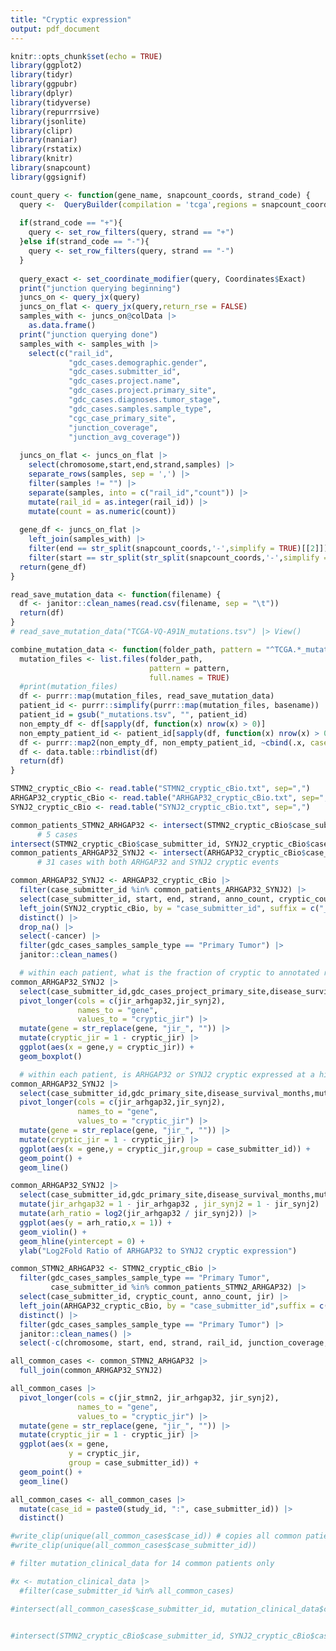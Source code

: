 ```yaml
---
title: "Cryptic expression"
output: pdf_document
---
```


```r
knitr::opts_chunk$set(echo = TRUE)
library(ggplot2)
library(tidyr)
library(ggpubr)
library(dplyr)
library(tidyverse)
library(repurrrsive)
library(jsonlite)
library(clipr)
library(naniar)
library(rstatix)
library(knitr)
library(snapcount)
library(ggsignif)
```

```r

count_query <- function(gene_name, snapcount_coords, strand_code) {
  query <-  QueryBuilder(compilation = 'tcga',regions = snapcount_coords) 
  
  if(strand_code == "+"){
    query <- set_row_filters(query, strand == "+") 
  }else if(strand_code == "-"){
    query <- set_row_filters(query, strand == "-") 
  }
  
  query_exact <- set_coordinate_modifier(query, Coordinates$Exact) 
  print("junction querying beginning")
  juncs_on <- query_jx(query) 
  juncs_on_flat <- query_jx(query,return_rse = FALSE) 
  samples_with <- juncs_on@colData |> 
    as.data.frame()
  print("junction querying done")
  samples_with <- samples_with |> 
    select(c("rail_id",
             "gdc_cases.demographic.gender",
             "gdc_cases.submitter_id",
             "gdc_cases.project.name",
             "gdc_cases.project.primary_site",
             "gdc_cases.diagnoses.tumor_stage",
             "gdc_cases.samples.sample_type",
             "cgc_case_primary_site",
             "junction_coverage",
             "junction_avg_coverage")) 
  
  juncs_on_flat <- juncs_on_flat |> 
    select(chromosome,start,end,strand,samples) |> 
    separate_rows(samples, sep = ',') |> 
    filter(samples != "") |> 
    separate(samples, into = c("rail_id","count")) |> 
    mutate(rail_id = as.integer(rail_id)) |> 
    mutate(count = as.numeric(count)) 
  
  gene_df <- juncs_on_flat |> 
    left_join(samples_with) |> 
    filter(end == str_split(snapcount_coords,'-',simplify = TRUE)[[2]]) |> 
    filter(start == str_split(str_split(snapcount_coords,'-',simplify = TRUE)[[1]],":",simplify = TRUE)[[2]])
  return(gene_df)
}

read_save_mutation_data <- function(filename) {
  df <- janitor::clean_names(read.csv(filename, sep = "\t"))
  return(df)
}
# read_save_mutation_data("TCGA-VQ-A91N_mutations.tsv") |> View()

combine_mutation_data <- function(folder_path, pattern = "^TCGA.*_mutations.tsv$") {
  mutation_files <- list.files(folder_path,
                               pattern = pattern,
                               full.names = TRUE)
  #print(mutation_files)
  df <- purrr::map(mutation_files, read_save_mutation_data)
  patient_id <- purrr::simplify(purrr::map(mutation_files, basename))
  patient_id = gsub("_mutations.tsv", "", patient_id)
  non_empty_df <- df[sapply(df, function(x) nrow(x) > 0)]
  non_empty_patient_id <- patient_id[sapply(df, function(x) nrow(x) > 0)]
  df <- purrr::map2(non_empty_df, non_empty_patient_id, ~cbind(.x, case_submitter_id = .y))
  df <- data.table::rbindlist(df)
  return(df)
}
```

```r
STMN2_cryptic_cBio <- read.table("STMN2_cryptic_cBio.txt", sep=",")
ARHGAP32_cryptic_cBio <- read.table("ARHGAP32_cryptic_cBio.txt", sep=",")
SYNJ2_cryptic_cBio <- read.table("SYNJ2_cryptic_cBio.txt", sep=",")
```

```r
common_patients_STMN2_ARHGAP32 <- intersect(STMN2_cryptic_cBio$case_submitter_id, ARHGAP32_cryptic_cBio$case_submitter_id) 
      # 5 cases
intersect(STMN2_cryptic_cBio$case_submitter_id, SYNJ2_cryptic_cBio$case_submitter_id) # none
common_patients_ARHGAP32_SYNJ2 <- intersect(ARHGAP32_cryptic_cBio$case_submitter_id, SYNJ2_cryptic_cBio$case_submitter_id) 
      # 31 cases with both ARHGAP32 and SYNJ2 cryptic events
```

```r
common_ARHGAP32_SYNJ2 <- ARHGAP32_cryptic_cBio |> 
  filter(case_submitter_id %in% common_patients_ARHGAP32_SYNJ2) |> 
  select(case_submitter_id, start, end, strand, anno_count, cryptic_count, jir) |> 
  left_join(SYNJ2_cryptic_cBio, by = "case_submitter_id", suffix = c("_ARHGAP32","_SYNJ2")) |> 
  distinct() |> 
  drop_na() |> 
  select(-cancer) |> 
  filter(gdc_cases_samples_sample_type == "Primary Tumor") |> 
  janitor::clean_names() 

  # within each patient, what is the fraction of cryptic to annotated reads?
common_ARHGAP32_SYNJ2 |> 
  select(case_submitter_id,gdc_cases_project_primary_site,disease_survival_months,mutation_count,jir_arhgap32,jir_synj2) |> 
  pivot_longer(cols = c(jir_arhgap32,jir_synj2),
               names_to = "gene",
               values_to = "cryptic_jir") |>  
  mutate(gene = str_replace(gene, "jir_", "")) |> 
  mutate(cryptic_jir = 1 - cryptic_jir) |> 
  ggplot(aes(x = gene,y = cryptic_jir)) + 
  geom_boxplot()

  # within each patient, is ARHGAP32 or SYNJ2 cryptic expressed at a higher rate?
common_ARHGAP32_SYNJ2 |> 
  select(case_submitter_id,gdc_primary_site,disease_survival_months,mutation_count,jir_arhgap32,jir_synj2) |> 
  pivot_longer(cols = c(jir_arhgap32,jir_synj2),
               names_to = "gene",
               values_to = "cryptic_jir") |>  
  mutate(gene = str_replace(gene, "jir_", "")) |> 
  mutate(cryptic_jir = 1 - cryptic_jir) |> 
  ggplot(aes(x = gene,y = cryptic_jir,group = case_submitter_id)) + 
  geom_point() +
  geom_line()

common_ARHGAP32_SYNJ2 |> 
  select(case_submitter_id,gdc_primary_site,disease_survival_months,mutation_count,jir_arhgap32,jir_synj2) |> 
  mutate(jir_arhgap32 = 1 - jir_arhgap32 , jir_synj2 = 1 - jir_synj2) |> 
  mutate(arh_ratio = log2(jir_arhgap32 / jir_synj2)) |> 
  ggplot(aes(y = arh_ratio,x = 1)) + 
  geom_violin() + 
  geom_hline(yintercept = 0) + 
  ylab("Log2Fold Ratio of ARHGAP32 to SYNJ2 cryptic expression")
```


```r
common_STMN2_ARHGAP32 <- STMN2_cryptic_cBio |> 
  filter(gdc_cases_samples_sample_type == "Primary Tumor",
         case_submitter_id %in% common_patients_STMN2_ARHGAP32) |> 
  select(case_submitter_id, cryptic_count, anno_count, jir) |> 
  left_join(ARHGAP32_cryptic_cBio, by = "case_submitter_id",suffix = c("_STMN2","_ARHGAP32")) |>   
  distinct() |> 
  filter(gdc_cases_samples_sample_type == "Primary Tumor") |> 
  janitor::clean_names() |> 
  select(-c(chromosome, start, end, strand, rail_id, junction_coverage, junction_avg_coverage)) 
```


```r
all_common_cases <- common_STMN2_ARHGAP32 |> 
  full_join(common_ARHGAP32_SYNJ2) 

all_common_cases |> 
  pivot_longer(cols = c(jir_stmn2, jir_arhgap32, jir_synj2),
               names_to = "gene",
               values_to = "cryptic_jir") |> 
  mutate(gene = str_replace(gene, "jir_", "")) |> 
  mutate(cryptic_jir = 1 - cryptic_jir) |> 
  ggplot(aes(x = gene, 
             y = cryptic_jir,
             group = case_submitter_id)) +
  geom_point() +
  geom_line()
```

```r

all_common_cases <- all_common_cases |> 
  mutate(case_id = paste0(study_id, ":", case_submitter_id)) |> 
  distinct()

#write_clip(unique(all_common_cases$case_id)) # copies all common patients to clipboard
#write_clip(unique(all_common_cases$case_submitter_id))

# filter mutation_clinical_data for 14 common patients only 

#x <- mutation_clinical_data |> 
  #filter(case_submitter_id %in% all_common_cases)

#intersect(all_common_cases$case_submitter_id, mutation_clinical_data$case_submitter_id)


#intersect(STMN2_cryptic_cBio$case_submitter_id, SYNJ2_cryptic_cBio$case_submitter_id)
```
